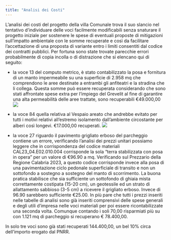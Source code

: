 ```yaml
---
title: "Analisi dei Costi"
---
```


L'analisi dei costi del progetto della villa Comunale trova il suo slancio nel tentativo d'individuare delle voci facilmente modificabili senza snaturare il progetto iniziale per sostenere le spese di eventuali proposte di mitigazioni sull'impatto ambientale con le somme recuperate e così da facilitare l'accettazione di una proposta di variante entro i limiti consentiti dal codice dei contratti pubblici.
Per fortuna sono state trovate parecchie errori probabilmente di copia incolla o di distrazione che si elencano qui di seguito:

- la voce 13 del computo metrico, è stato contabilizzato la posa e fornitura di un manto impermeabile su una superficie di 2.958 mq che comprendono le aree destinate a entrambi gli anfiteatri e la stradina che li collega. Questa somme può essere recuperata considerando che sono stati affrontate spese extra per l'impiego del Grevelit al fine di garantire una alta permeabilità delle aree trattate, sono recuperabili €49.000,00
![](assets/img/AC_01_Manto%20impermeabile.jpg)

- la voce 84 quella relativa al Vespaio areato che andrebbe evitato per tutti i motivi relativi all'estremo isolamento dall'ambiente circostante per alberi così longevi. €17.000,00 recuperati.
![](assets/img/AC_02_Vespaio%20areato.jpg)

- la voce 27 riguardo il pavimento grigliato erboso del parcheggio contiene un errore, verificando l'analisi dei prezzi unitari possiamo leggere che in corrispondenza del codice materiali CAL23_04.E02.010.004 corrisponde la sola "terra stabilizzata con posa in opera" per un valore di €96.90 a mq.
Verificando sul Prezzario della Regione Calabria 2023, a questo codice corrisponde invece alla posa di una pavimentazione ciclo pedonale superficiale di transito e non un sottofondo a sostegno a sostegno del manto di scorrimento. La buona pratica stabilisce che sia sufficiente un sottofondo di ghiaia mista correttamente costipata (15-20 cm), un geotessile ed un strato di allattamento sabbioso (3-5 cm) a ricevere il grigliato erboso. Invece di 96.90 sarebbero sufficiente €25.00. In più pare che tutti i prezzi inseriti nelle tabelle di analisi sono già inseriti comprensivi delle spese generali e degli utili d'impresa nelle voci materiali per poi essere ricontabilizzate una seconda volta. Comunque contando i soli 70,00 risparmiati più su con 1.121 mq di parcheggio si recuperano € 78.400,00.

In solo tre voci sono già stati recuperati 144.400,00, un bel 10% circa dell'importo erogato dal PNRR.